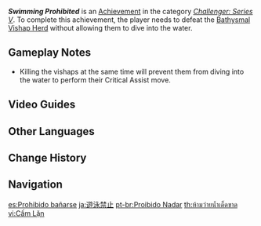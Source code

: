 {{Achievement Infobox
|id           = 82120
|order id     = 2120
|category     = Challenger: Series V
|description  = Defeat the [[Coral Defenders|Bathysmal Vishap Herd]] without allowing them to dive into the water.
|requirements = 
|primogems    = 5
|tracking     = 
|topic        = Coral Defenders
}}
'''''Swimming Prohibited''''' is an [[Achievement]] in the category ''[[Challenger: Series V]]''. To complete this achievement, the player needs to defeat the [[Coral Defenders|Bathysmal Vishap Herd]] without allowing them to dive into the water.

==Gameplay Notes==
* Killing the vishaps at the same time will prevent them from diving into the water to perform their Critical Assist move.
<!--
==Trivia==
-->
==Video Guides==
{{EVT
|video1   = https://youtu.be/MTN7YoPMxO8
|caption1 = Swimming Prohibited Achievement: Challenger Series V
}}
==Other Languages==
{{Other Languages
|en      = Swimming Prohibited
|zhs     = 禁止游泳
|zhs_rm  = Jìnzhǐ Yóuyǒng
|zht     = 禁止游泳
|zht_rm  = Jìnzhǐ Yóuyǒng
|zh_tl   = Swimming Prohibited
|ja      = 遊泳禁止
|ja_rm   = Yuuei Kinshi
|ja_tl   = Swimming Prohibited
|ko      = 수영 금지
|ko_tl   = Swimming Prohibited
|es      = Prohibido bañarse
|es_tl   = Bathing Prohibited
|fr      = Natation interdite !
|fr_tl   = Swimming Prohibited!
|ru      = Купание запрещено
|ru_tl   = Swimming Prohibited
|th      = ห้ามว่ายน้ำเด็ดขาด
|th_rm   = 
|th_tl   = 
|vi      = Cấm Lặn
|vi_tl   = 
|de      = Schwimmen verboten
|de_tl   = Swimming Prohibited
|id      = Dilarang Berenang di Sini!
|id_tl   = Swimming is Prohibited Here!
|pt      = Proibido Nadar
|pt_tl   = 
|tr      = Yüzmek Yasak
|tr_tl   = Swimming Prohibited
|it      = Vietato nuotare
|it_tl   = 
}}

==Change History==
{{Change History|2.6}}
<!--
==References==
{{Reflist}}
-->
==Navigation==
{{Achievement Navbox|Challenger: Series V}}

[[es:Prohibido bañarse]]
[[ja:遊泳禁止]]
[[pt-br:Proibido Nadar]]
[[th:ห้ามว่ายน้ำเด็ดขาด]]
[[vi:Cấm Lặn]]